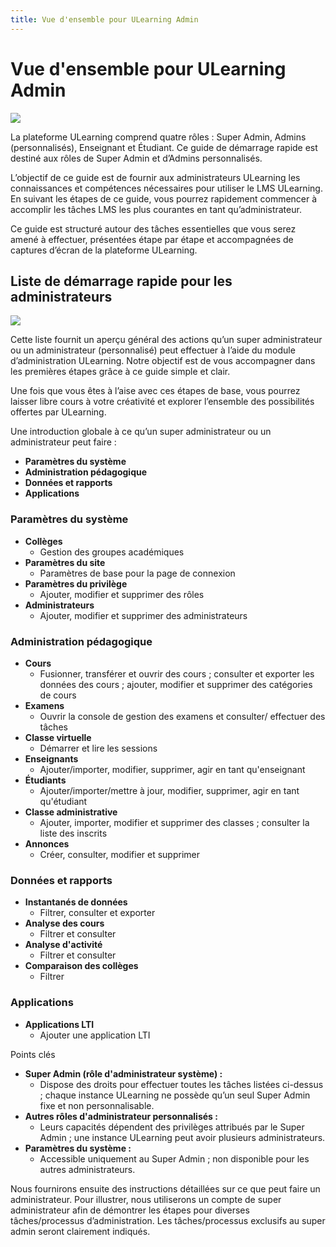 ```yaml
--- 
title: Vue d'ensemble pour ULearning Admin
--- 
```



# Vue d'ensemble pour ULearning Admin

![](/img/ulearning/admin/overview01.png)

La plateforme ULearning comprend quatre rôles : Super Admin, Admins (personnalisés), Enseignant et Étudiant. Ce guide de démarrage rapide est destiné aux rôles de Super Admin et d’Admins personnalisés.

L’objectif de ce guide est de fournir aux administrateurs ULearning les connaissances et compétences nécessaires pour utiliser le LMS ULearning. En suivant les étapes de ce guide, vous pourrez rapidement commencer à accomplir les tâches LMS les plus courantes en tant qu’administrateur.

Ce guide est structuré autour des tâches essentielles que vous serez amené à effectuer, présentées étape par étape et accompagnées de captures d’écran de la plateforme ULearning.



## Liste de démarrage rapide pour les administrateurs

![](/img/ulearning/admin/overview02.png)

Cette liste fournit un aperçu général des actions qu’un super administrateur ou un administrateur (personnalisé) peut effectuer à l’aide du module d’administration ULearning. Notre objectif est de vous accompagner dans les premières étapes grâce à ce guide simple et clair.

Une fois que vous êtes à l’aise avec ces étapes de base, vous pourrez laisser libre cours à votre créativité et explorer l’ensemble des possibilités offertes par ULearning.

Une introduction globale à ce qu’un super administrateur ou un administrateur peut faire :

 - **Paramètres du système** 
 - **Administration pédagogique** 
 - **Données et rapports** 
 - **Applications** 

 ### Paramètres du système 

- **Collèges**
   - Gestion des groupes académiques
- **Paramètres du site**
   - Paramètres de base pour la page de connexion
- **Paramètres du privilège**
   - Ajouter, modifier et supprimer des rôles 
- **Administrateurs**
   - Ajouter, modifier et supprimer des administrateurs 

 ### Administration pédagogique 

 - **Cours** 
   - Fusionner, transférer et ouvrir des cours ; consulter et exporter les données des cours ; ajouter, modifier et supprimer des catégories de cours
 - **Examens** 
   - Ouvrir la console de gestion des examens et consulter/ effectuer des tâches
 - **Classe virtuelle** 
   - Démarrer et lire les sessions 
 - **Enseignants** 
   - Ajouter/importer, modifier, supprimer, agir en tant qu'enseignant 
 - **Étudiants** 
   - Ajouter/importer/mettre à jour, modifier, supprimer, agir en tant qu'étudiant 
 - **Classe administrative** 
   - Ajouter, importer, modifier et supprimer des classes ; consulter la liste des inscrits 
 - **Annonces** 
   - Créer, consulter, modifier et supprimer 

 ### Données et rapports 

 - **Instantanés de données** 
   - Filtrer, consulter et exporter 
 - **Analyse des cours** 
   - Filtrer et consulter 
 - **Analyse d'activité** 
   - Filtrer et consulter 
 - **Comparaison des collèges** 
   - Filtrer

 ### Applications 
 - **Applications LTI** 
   - Ajouter une application LTI



Points clés 

- **Super Admin (rôle d'administrateur système) :**
  - Dispose des droits pour effectuer toutes les tâches listées ci-dessus ; chaque instance ULearning ne possède qu’un seul Super Admin fixe et non personnalisable. 
- **Autres rôles d'administrateur personnalisés :**
  - Leurs capacités dépendent des privilèges attribués par le Super Admin ; une instance ULearning peut avoir plusieurs administrateurs. 
- **Paramètres du système :**
  - Accessible uniquement au Super Admin ; non disponible pour les autres administrateurs.

Nous fournirons ensuite des instructions détaillées sur ce que peut faire un administrateur. Pour illustrer, nous utiliserons un compte de super administrateur afin de démontrer les étapes pour diverses tâches/processus d’administration. Les tâches/processus exclusifs au super admin seront clairement indiqués.

